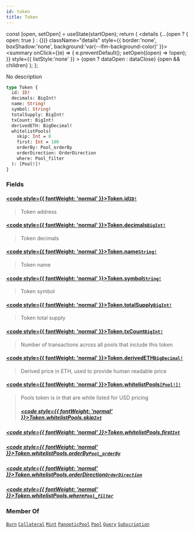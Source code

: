 ```yaml
---
id: token
title: Token
---
```









  const [open, setOpen] = useState(startOpen);
  return (
    <details {...(open ? { open: true } : {})} className="details" style={{ border:'none', boxShadow:'none', background:'var(--ifm-background-color)' }}>
      <summary
        onClick={(e) => {
          e.preventDefault();
          setOpen((open) => !open);
        }}
        style={{ listStyle:'none' }}
      >
      {open ? dataOpen : dataClose}
      </summary>
      {open && children}
    </details>
  );
};








No description


```graphql
type Token {
  id: ID!
  decimals: BigInt!
  name: String!
  symbol: String!
  totalSupply: BigInt!
  txCount: BigInt!
  derivedETH: BigDecimal!
  whitelistPools(
    skip: Int = 0
    first: Int = 100
    orderBy: Pool_orderBy
    orderDirection: OrderDirection
    where: Pool_filter
  ): [Pool!]!
}
```




### Fields

#### [<code style={{ fontWeight: 'normal' }}>Token.<b>id</b></code>](#)<Bullet />[`ID!`](/docs/subgraph-generated/types/scalars/id)  
> 
> 
>  Token address 
> 

#### [<code style={{ fontWeight: 'normal' }}>Token.<b>decimals</b></code>](#)<Bullet />[`BigInt!`](/docs/subgraph-generated/types/scalars/big-int)  
> 
> 
>  Token decimals 
> 

#### [<code style={{ fontWeight: 'normal' }}>Token.<b>name</b></code>](#)<Bullet />[`String!`](/docs/subgraph-generated/types/scalars/string)  
> 
> 
>  Token name 
> 

#### [<code style={{ fontWeight: 'normal' }}>Token.<b>symbol</b></code>](#)<Bullet />[`String!`](/docs/subgraph-generated/types/scalars/string)  
> 
> 
>  Token symbol 
> 

#### [<code style={{ fontWeight: 'normal' }}>Token.<b>totalSupply</b></code>](#)<Bullet />[`BigInt!`](/docs/subgraph-generated/types/scalars/big-int)  
> 
> 
>  Token total supply 
> 

#### [<code style={{ fontWeight: 'normal' }}>Token.<b>txCount</b></code>](#)<Bullet />[`BigInt!`](/docs/subgraph-generated/types/scalars/big-int)  
> 
> 
>  Number of transactions across all pools that include this token 
> 

#### [<code style={{ fontWeight: 'normal' }}>Token.<b>derivedETH</b></code>](#)<Bullet />[`BigDecimal!`](/docs/subgraph-generated/types/scalars/big-decimal)  
> 
> 
>  Derived price in ETH, used to provide human readable price 
> 

#### [<code style={{ fontWeight: 'normal' }}>Token.<b>whitelistPools</b></code>](#)<Bullet />[`[Pool!]!`](/docs/subgraph-generated/types/objects/pool)  
> 
> 
>  Pools token is in that are white listed for USD pricing 
> ##### [<code style={{ fontWeight: 'normal' }}>Token.whitelistPools.<b>skip</b></code>](#)<Bullet />[`Int`](/docs/subgraph-generated/types/scalars/int)  
> 
> 
> 
> 

##### [<code style={{ fontWeight: 'normal' }}>Token.whitelistPools.<b>first</b></code>](#)<Bullet />[`Int`](/docs/subgraph-generated/types/scalars/int)  
> 
> 
> 
> 

##### [<code style={{ fontWeight: 'normal' }}>Token.whitelistPools.<b>orderBy</b></code>](#)<Bullet />[`Pool_orderBy`](/docs/subgraph-generated/types/enums/pool-order-by)  
> 
> 
> 
> 

##### [<code style={{ fontWeight: 'normal' }}>Token.whitelistPools.<b>orderDirection</b></code>](#)<Bullet />[`OrderDirection`](/docs/subgraph-generated/types/enums/order-direction)  
> 
> 
> 
> 

##### [<code style={{ fontWeight: 'normal' }}>Token.whitelistPools.<b>where</b></code>](#)<Bullet />[`Pool_filter`](/docs/subgraph-generated/types/inputs/pool-filter)  
> 
> 
> 
> 





### Member Of

[`Burn`](/docs/subgraph-generated/types/objects/burn)  <Badge class="badge badge--secondary" text="object"/><Bullet />[`Collateral`](/docs/subgraph-generated/types/objects/collateral)  <Badge class="badge badge--secondary" text="object"/><Bullet />[`Mint`](/docs/subgraph-generated/types/objects/mint)  <Badge class="badge badge--secondary" text="object"/><Bullet />[`PanopticPool`](/docs/subgraph-generated/types/objects/panoptic-pool)  <Badge class="badge badge--secondary" text="object"/><Bullet />[`Pool`](/docs/subgraph-generated/types/objects/pool)  <Badge class="badge badge--secondary" text="object"/><Bullet />[`Query`](/docs/subgraph-generated/types/objects/query)  <Badge class="badge badge--secondary" text="object"/><Bullet />[`Subscription`](/docs/subgraph-generated/types/objects/subscription)  <Badge class="badge badge--secondary" text="object"/>

